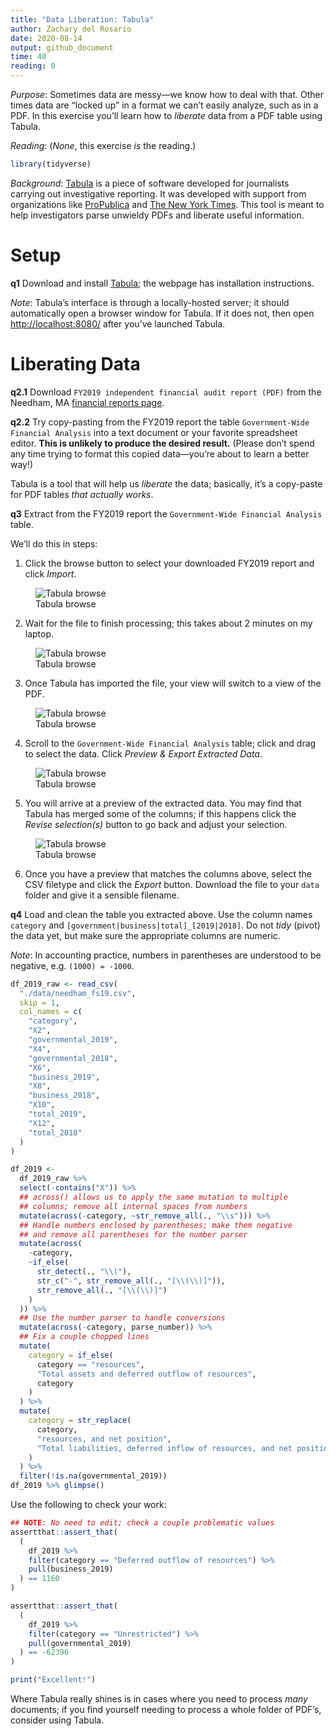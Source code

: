```yaml
---
title: "Data Liberation: Tabula"
author: Zachary del Rosario
date: 2020-08-14
output: github_document
time: 40
reading: 0
---
```


*Purpose*: Sometimes data are messy---we know how to deal with that. Other times data are "locked up" in a format we can't easily analyze, such as in a PDF. In this exercise you'll learn how to *liberate* data from a PDF table using Tabula.

*Reading*: (*None*, this exercise *is* the reading.)

```r
library(tidyverse)
```

*Background*: [Tabula](https://tabula.technology/) is a piece of software developed for journalists carrying out investigative reporting. It was developed with support from organizations like [ProPublica](http://propublica.org/) and [The New York Times](http://www.nytimes.com/). This tool is meant to help investigators parse unwieldy PDFs and liberate useful information.

# Setup

__q1__ Download and install [Tabula](https://tabula.technology/); the webpage has installation instructions.

*Note*: Tabula's interface is through a locally-hosted server; it should automatically open a browser window for Tabula. If it does not, then open [http://localhost:8080/](http://localhost:8080/) after you've launched Tabula.

# Liberating Data

__q2.1__ Download `FY2019 independent financial audit report (PDF)` from the Needham, MA [financial reports page](https://www.needhamma.gov/1673/Financial-Reports).

__q2.2__ Try copy-pasting from the FY2019 report the table `Government-Wide Financial Analysis` into a text document or your favorite spreadsheet editor. **This is unlikely to produce the desired result.** (Please don't spend any time trying to format this copied data---you're about to learn a better way!)

Tabula is a tool that will help us *liberate* the data; basically, it's a copy-paste for PDF tables *that actually works*.

__q3__ Extract from the FY2019 report the `Government-Wide Financial Analysis` table.

We'll do this in steps:

1. Click the browse button to select your downloaded FY2019 report and click *Import*.

![Tabula browse](./images/e-data15-browse.png)

2. Wait for the file to finish processing; this takes about 2 minutes on my laptop.

![Tabula browse](./images/e-data15-processing.png)

3. Once Tabula has imported the file, your view will switch to a view of the PDF.

![Tabula browse](./images/e-data15-show.png)

4. Scroll to the `Government-Wide Financial Analysis` table; click and drag to select the data. Click *Preview & Export Extracted Data*.

![Tabula browse](./images/e-data15-select.png)

5. You will arrive at a preview of the extracted data. You may find that Tabula has merged some of the columns; if this happens click the *Revise selection(s)* button to go back and adjust your selection.

![Tabula browse](./images/e-data15-preview.png)

6. Once you have a preview that matches the columns above, select the CSV filetype and click the *Export* button. Download the file to your `data` folder and give it a sensible filename.

__q4__ Load and clean the table you extracted above. Use the column names `category` and `[government|business|total]_[2019|2018]`. Do not *tidy* (pivot) the data yet, but make sure the appropriate columns are numeric.

*Note*: In accounting practice, numbers in parentheses are understood to be negative, e.g. `(1000) = -1000`.

```r
df_2019_raw <- read_csv(
  "./data/needham_fs19.csv",
  skip = 1,
  col_names = c(
    "category",
    "X2",
    "governmental_2019",
    "X4",
    "governmental_2018",
    "X6",
    "business_2019",
    "X8",
    "business_2018",
    "X10",
    "total_2019",
    "X12",
    "total_2018"
  )
)

df_2019 <-
  df_2019_raw %>%
  select(-contains("X")) %>%
  ## across() allows us to apply the same mutation to multiple
  ## columns; remove all internal spaces from numbers
  mutate(across(-category, ~str_remove_all(., "\\s"))) %>%
  ## Handle numbers enclosed by parentheses; make them negative
  ## and remove all parentheses for the number parser
  mutate(across(
    -category,
    ~if_else(
      str_detect(., "\\("),
      str_c("-", str_remove_all(., "[\\(\\)]")),
      str_remove_all(., "[\\(\\)]")
    )
  )) %>%
  ## Use the number parser to handle conversions
  mutate(across(-category, parse_number)) %>%
  ## Fix a couple chopped lines
  mutate(
    category = if_else(
      category == "resources",
      "Total assets and deferred outflow of resources",
      category
    )
  ) %>%
  mutate(
    category = str_replace(
      category,
      "resources, and net position",
      "Total liabilities, deferred inflow of resources, and net position"
    )
  ) %>%
  filter(!is.na(governmental_2019))
df_2019 %>% glimpse()
```

Use the following to check your work:

```r
## NOTE: No need to edit; check a couple problematic values
assertthat::assert_that(
  (
    df_2019 %>%
    filter(category == "Deferred outflow of resources") %>%
    pull(business_2019)
  ) == 1160
)

assertthat::assert_that(
  (
    df_2019 %>%
    filter(category == "Unrestricted") %>%
    pull(governmental_2019)
  ) == -62396
)

print("Excellent!")
```

Where Tabula really shines is in cases where you need to process *many* documents; if you find yourself needing to process a whole folder of PDF's, consider using Tabula.

<!-- include-exit-ticket -->
